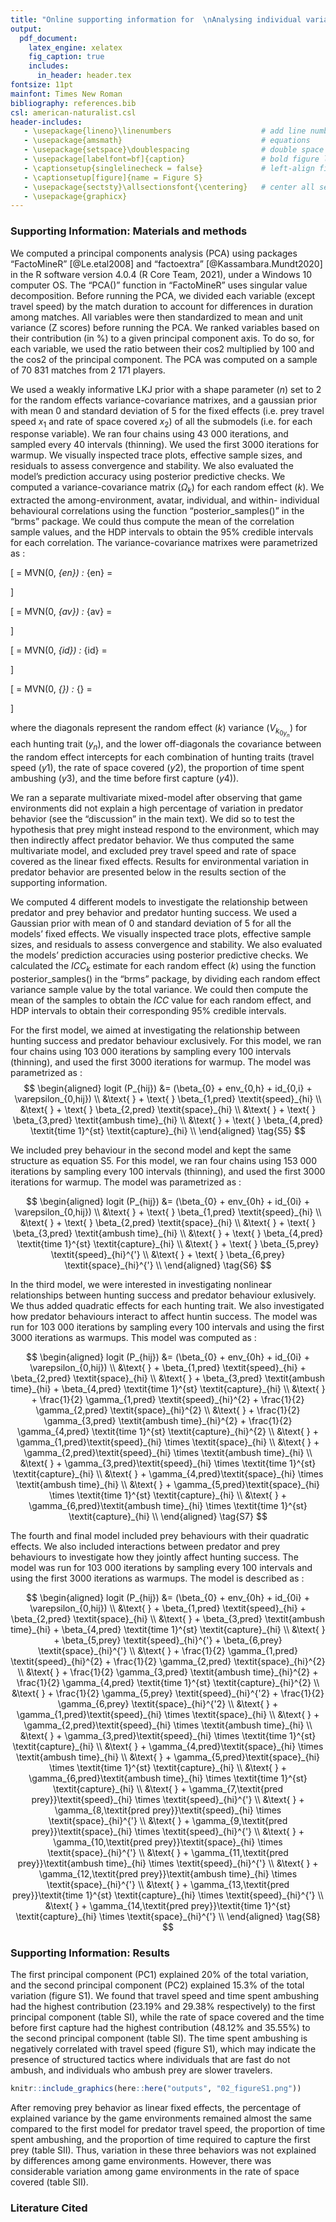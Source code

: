 ```yaml
---
title: "Online supporting information for  \nAnalysing individual variation in predator hunting mode and the effect of predator and prey behavior on hunting success using an online multiplayer videogame"
output: 
  pdf_document:
    latex_engine: xelatex
    fig_caption: true
    includes:  
      in_header: header.tex
fontsize: 11pt
mainfont: Times New Roman
bibliography: references.bib
csl: american-naturalist.csl
header-includes:
   - \usepackage{lineno}\linenumbers                    # add line number for the whole document
   - \usepackage{amsmath}                               # equations
   - \usepackage{setspace}\doublespacing                # double space the document
   - \usepackage[labelfont=bf]{caption}                 # bold figure label
   - \captionsetup{singlelinecheck = false}             # left-align figure label
   - \captionsetup[figure]{name = Figure S}
   - \usepackage{sectsty}\allsectionsfont{\centering}   # center all section headers (can safely ignore warning)
   - \usepackage{graphicx}
---
```


\newpage
### Supporting Information: Materials and methods {.unnumbered}

\begin{center}
\emph{Principal component analysis}
\end{center}

We computed a principal components analysis (PCA) using packages “FactoMineR” [@Le.etal2008] and “factoextra” [@Kassambara.Mundt2020] in the R software version 4.0.4 (R Core Team, 2021), under a Windows 10 computer OS. The "PCA()" function in “FactoMineR” uses singular value decomposition. Before running the PCA, we divided each variable (except travel speed) by the match duration to account for differences in duration among matches. All variables were then standardized to mean and unit variance (Z scores) before running the PCA. We ranked variables based on their contribution (in %) to a given principal component axis. To do so, for each variable, we used the ratio between their cos2 multiplied by 100 and the cos2 of the principal component. The PCA was computed on a sample of 70 831 matches from 2 171 players.

\begin{center}
\emph{Parametrization of the bayesian multivariate mixed-model}
\end{center}

We used a weakly informative LKJ prior with a shape parameter ($n$) set to 2 for the random effects variance-covariance matrixes, and a gaussian prior with mean 0 and standard deviation of 5 for the fixed effects (i.e. prey travel speed $x_1$ and rate of space covered $x_2$) of all the submodels (i.e. for each response variable). We ran four chains using 43 000 iterations, and sampled every 40 intervals (thinning). We used the first 3000 iterations for warmup. We visually inspected trace plots, effective sample sizes, and residuals to assess convergence and stability. We also evaluated the model's prediction accuracy using posterior predictive checks. We computed a variance-covariance matrix ($\Omega_{k}$) for each random effect ($k$). We extracted the among-environment, avatar, individual, and within- individual behavioural correlations using the function "posterior_samples()" in the "brms" package. We could thus compute the mean of the correlation sample values, and the HDP intervals to obtain the 95% credible intervals for each correlation. The variance-covariance matrixes were parametrized as :

\[
\begin{bmatrix}
en_{0y1,g} \\ 
en_{0y2,g} \\ 
en_{0y3,g} \\
en_{0y4,g}
\end{bmatrix}
= MVN(0, \Omega_{en}) : \text{where } \Omega_{en} = 
\begin{bmatrix}
V_{en_{0y1}} & & & \\
Cov_{en_{0y1}en_{0y2}} & V_{en_{0y2}} & & \\ 
Cov_{en_{0y1}en_{0y3}} & Cov_{en_{0y1}en_{0y4}} & V_{en_{0y3}} & \\
Cov_{en_{0y2}en_{0y3}} & Cov_{en_{0y2}en_{0y4}} & Cov_{en_{0y3}en_{0y4}} & V_{en_{0y4}}
\end{bmatrix}
\tag{S1}
\]

\[
\begin{bmatrix}
av_{0y1,h} \\ 
av_{0y2,h} \\ 
av_{0y3,h} \\
av_{0y4,h}
\end{bmatrix}
= MVN(0, \Omega_{av}) : \text{where } \Omega_{av} = 
\begin{bmatrix}
V_{av_{0y1}} & & & \\
Cov_{av_{0y1}av_{0y2}} & V_{av_{0y2}} & &\\ 
Cov_{av_{0y1}av_{0y3}} & Cov_{av_{0y1}av_{0y4}} & V_{av_{0y3}} & \\
Cov_{av_{0y2}av_{0y3}} & Cov_{av_{0y2}av_{0y4}} & Cov_{av_{0y3}av_{0y4}} & V_{av_{0y4}}
\end{bmatrix}
\tag{S2}
\]

\[
\begin{bmatrix}
id_{0y1,i} \\ 
id_{0y2,i} \\ 
id_{0y3,i} \\
id_{0y4,i}
\end{bmatrix}
= MVN(0, \Omega_{id}) : \text{where } \Omega_{id} = 
\begin{bmatrix}
V_{id_{0y1}} & & &  \\
Cov_{id_{0y1}id_{0y2}} & V_{id_{0y2}} & & \\
Cov_{id_{0y1}id_{0y3}} & Cov_{id_{0y1}id_{0y4}} & V_{id_{0y3}} & \\
Cov_{id_{0y2}id_{0y3}} & Cov_{id_{0y2}id_{0y4}} & Cov_{id_{0y3}id_{0y4}} & V_{id_{0y4}}
\end{bmatrix}
\tag{S3}
\]

\[
\begin{bmatrix}
\varepsilon_{0y1,ghij} \\ 
\varepsilon_{0y2,ghij} \\ 
\varepsilon_{0y3,ghij} \\
\varepsilon_{0y4,ghij}
\end{bmatrix}
= MVN(0, \Omega_{\varepsilon}) : \text{where } \Omega_{\varepsilon} = 
\begin{bmatrix}
V_{\varepsilon_{0y1}} & & & \\
Cov_{\varepsilon_{0y1}\varepsilon_{0y2}} & V_{\varepsilon_{0y2}} & & \\ 
Cov_{\varepsilon_{0y1}\varepsilon_{0y3}} & Cov_{\varepsilon_{0y1}\varepsilon_{0y4}} & V_{\varepsilon_{0y3}} & \\
Cov_{\varepsilon_{0y2}\varepsilon_{0y3}} & Cov_{\varepsilon_{0y2}\varepsilon_{0y4}} & Cov_{\varepsilon_{0y3}\varepsilon_{0y4}} & V_{\varepsilon_{0y4}}
\end{bmatrix}
\tag{S4}
\]

where the diagonals represent the random effect ($k$) variance ($V_{k_{0y_n}}$) for each hunting trait ($y_n$), and the lower off-diagonals the covariance between the random effect intercepts for each combination of hunting traits (travel speed ($y1$), the rate of space covered ($y2$), the proportion of time spent ambushing ($y3$), and the time before first capture ($y4$)).

We ran a separate multivariate mixed-model after observing that game environments did not explain a high percentage of variation in predator behavior (see the "discussion" in the main text). We did so to test the hypothesis that prey might instead respond to the environment, which may then indirectly affect predator behavior. We thus computed the same multivariate model, and excluded prey travel speed and rate of space covered as the linear fixed effects. Results for environmental variation in predator behavior are presented below in the results section of the supporting information.


\begin{center}
\emph{Parametrization of the Bayesian mixed-models for hunting success}
\end{center}

We computed 4 different models to investigate the relationship between predator and prey behavior and predator hunting success. We used a Gaussian prior with mean of 0 and standard deviation of 5 for all the models' fixed effects. We visually inspected trace plots, effective sample sizes, and residuals to assess convergence and stability. We also evaluated the models' prediction accuracies using posterior predictive checks. We calculated the $ICC_k$ estimate for each random effect ($k$) using the function posterior_samples() in the "brms" package, by dividing each random effect variance sample value by the total variance. We could then compute the mean of the samples to obtain the $ICC$ value for each random effect, and HDP intervals to obtain their corresponding 95% credible intervals.

For the first model, we aimed at investigating the relationship between hunting success and predator behaviour exclusively. For this model, we ran four chains using 103 000 iterations by sampling every 100 intervals (thinning), and used the first 3000 iterations for warmup. The model was parametrized as :
$$
\begin{aligned}
logit (P_{hij}) &= (\beta_{0} + env_{0,h} + id_{0,i} + \varepsilon_{0,hij}) \\
&\text{ } + \text{ } \beta_{1,pred} \textit{speed}_{hi} \\
&\text{ } + \text{ } \beta_{2,pred} \textit{space}_{hi} \\
&\text{ } + \text{ } \beta_{3,pred} \textit{ambush time}_{hi} \\
&\text{ } + \text{ } \beta_{4,pred} \textit{time 1}^{st} \textit{capture}_{hi} \\
\end{aligned}
\tag{S5}
$$

\newpage

We included prey behaviour in the second model and kept the same structure as equation S5. For this model, we ran four chains using 153 000 iterations by sampling every 100 intervals (thinning), and used the first 3000 iterations for warmup. The model was parametrized as :

$$
\begin{aligned}
logit (P_{hij}) &= (\beta_{0} + env_{0h} + id_{0i} + \varepsilon_{0,hij}) \\
&\text{ } + \text{ } \beta_{1,pred} \textit{speed}_{hi} \\
&\text{ } + \text{ } \beta_{2,pred} \textit{space}_{hi} \\
&\text{ } + \text{ } \beta_{3,pred} \textit{ambush time}_{hi} \\
&\text{ } + \text{ } \beta_{4,pred} \textit{time 1}^{st} \textit{capture}_{hi} \\
&\text{ } + \text{ } \beta_{5,prey} \textit{speed}_{hi}^{'} \\
&\text{ } + \text{ } \beta_{6,prey} \textit{space}_{hi}^{'} \\
\end{aligned}
\tag{S6}
$$

\newpage

In the third model, we were interested in investigating nonlinear relationships between hunting success and predator behaviour exlusively. We thus added quadratic effects for each hunting trait. We also investigated how predator behaviours interact to affect huntin success. The model was run for 103 000 iterations by sampling every 100 intervals and using the first 3000 iterations as warmups. This model was computed as :

$$
\begin{aligned}
logit (P_{hij}) &= (\beta_{0} + env_{0h} + id_{0i} + \varepsilon_{0,hij}) \\
&\text{ } + \beta_{1,pred} \textit{speed}_{hi} + \beta_{2,pred} \textit{space}_{hi} \\
&\text{ } + \beta_{3,pred} \textit{ambush time}_{hi} + \beta_{4,pred} \textit{time 1}^{st} \textit{capture}_{hi} \\
&\text{ } + \frac{1}{2} \gamma_{1,pred} \textit{speed}_{hi}^{2} + \frac{1}{2} \gamma_{2,pred} \textit{space}_{hi}^{2} \\
&\text{ } + \frac{1}{2} \gamma_{3,pred} \textit{ambush time}_{hi}^{2} + \frac{1}{2} \gamma_{4,pred} \textit{time 1}^{st} \textit{capture}_{hi}^{2} \\
&\text{ } + \gamma_{1,pred}\textit{speed}_{hi} \times \textit{space}_{hi} \\
&\text{ } + \gamma_{2,pred}\textit{speed}_{hi} \times \textit{ambush time}_{hi} \\ 
&\text{ } + \gamma_{3,pred}\textit{speed}_{hi} \times \textit{time 1}^{st} \textit{capture}_{hi} \\
&\text{ } + \gamma_{4,pred}\textit{space}_{hi} \times \textit{ambush time}_{hi} \\
&\text{ } + \gamma_{5,pred}\textit{space}_{hi} \times \textit{time 1}^{st} \textit{capture}_{hi} \\
&\text{ } + \gamma_{6,pred}\textit{ambush time}_{hi} \times \textit{time 1}^{st} \textit{capture}_{hi} \\
\end{aligned}
\tag{S7}
$$

\newpage

The fourth and final model included prey behaviours with their quadratic effects. We also included interactions between predator and prey behaviours to investigate how they jointly affect hunting success. The model was run for 103 000 iterations by sampling every 100 intervals and using the first 3000 iterations as warmups. The model is described as :

$$
\begin{aligned}
logit (P_{hij}) &= (\beta_{0} + env_{0h} + id_{0i} + \varepsilon_{0,hij}) \\
&\text{ } + \beta_{1,pred} \textit{speed}_{hi} + \beta_{2,pred} \textit{space}_{hi} \\
&\text{ } + \beta_{3,pred} \textit{ambush time}_{hi} + \beta_{4,pred} \textit{time 1}^{st} \textit{capture}_{hi} \\
&\text{ } + \beta_{5,prey} \textit{speed}_{hi}^{'} + \beta_{6,prey} \textit{space}_{hi}^{'} \\
&\text{ } + \frac{1}{2} \gamma_{1,pred} \textit{speed}_{hi}^{2} + \frac{1}{2} \gamma_{2,pred} \textit{space}_{hi}^{2} \\
&\text{ } + \frac{1}{2} \gamma_{3,pred} \textit{ambush time}_{hi}^{2} + \frac{1}{2} \gamma_{4,pred} \textit{time 1}^{st} \textit{capture}_{hi}^{2} \\
&\text{ } + \frac{1}{2} \gamma_{5,prey} \textit{speed}_{hi}^{'2} + \frac{1}{2} \gamma_{6,prey} \textit{space}_{hi}^{'2} \\
&\text{ } + \gamma_{1,pred}\textit{speed}_{hi} \times \textit{space}_{hi} \\
&\text{ } + \gamma_{2,pred}\textit{speed}_{hi} \times \textit{ambush time}_{hi} \\ 
&\text{ } + \gamma_{3,pred}\textit{speed}_{hi} \times \textit{time 1}^{st} \textit{capture}_{hi} \\
&\text{ } + \gamma_{4,pred}\textit{space}_{hi} \times \textit{ambush time}_{hi} \\
&\text{ } + \gamma_{5,pred}\textit{space}_{hi} \times \textit{time 1}^{st} \textit{capture}_{hi} \\
&\text{ } + \gamma_{6,pred}\textit{ambush time}_{hi} \times \textit{time 1}^{st} \textit{capture}_{hi} \\
&\text{ } + \gamma_{7,\textit{pred prey}}\textit{speed}_{hi} \times \textit{speed}_{hi}^{'} \\
&\text{ } + \gamma_{8,\textit{pred prey}}\textit{speed}_{hi} \times \textit{space}_{hi}^{'} \\
&\text{ } + \gamma_{9,\textit{pred prey}}\textit{space}_{hi} \times \textit{speed}_{hi}^{'} \\
&\text{ } + \gamma_{10,\textit{pred prey}}\textit{space}_{hi} \times \textit{space}_{hi}^{'} \\
&\text{ } + \gamma_{11,\textit{pred prey}}\textit{ambush time}_{hi} \times \textit{speed}_{hi}^{'} \\
&\text{ } + \gamma_{12,\textit{pred prey}}\textit{ambush time}_{hi} \times \textit{space}_{hi}^{'} \\
&\text{ } + \gamma_{13,\textit{pred prey}}\textit{time 1}^{st} \textit{capture}_{hi} \times \textit{speed}_{hi}^{'} \\
&\text{ } + \gamma_{14,\textit{pred prey}}\textit{time 1}^{st} \textit{capture}_{hi} \times \textit{space}_{hi}^{'} \\
\end{aligned}
\tag{S8}
$$
\newpage

### Supporting Information: Results

\begin{center}
\emph{Principal component analysis}
\end{center}

The first principal component (PC1) explained 20% of the total variation, and the second principal component (PC2) explained 15.3% of the total variation (figure S1). We found that travel speed and time spent ambushing had the highest contribution (23.19% and 29.38% respectively) to the first principal component (table SI), while the rate of space covered and the time before first capture had the highest contribution (48.12% and 35.55%) to the second principal component (table SI). The time spent ambushing is negatively correlated with travel speed (figure S1), which may indicate the presence of structured tactics where individuals that are fast do not ambush, and individuals who ambush prey are slower travelers.

```r
knitr::include_graphics(here::here("outputs", "02_figureS1.png"))
```

\newpage

\begin{figure}
\centering
\caption*{\textbf{Table SI:} Principal component loadings for all the predator behavioural traits.}
\includegraphics[width = \linewidth]{tableS1.png}
\end{figure}

\newpage

\begin{center}
\emph{Differences among environments in predator behavior without the effect of prey}
\end{center}

After removing prey behavior as linear fixed effects, the percentage of explained variance by the game environments remained almost the same compared to the first model for predator travel speed, the proportion of time spent ambushing, and the proportion of time required to capture the first prey (table SII). Thus, variation in these three behaviors was not explained by differences among game environments. However, there was considerable variation among game environments in the rate of space covered (table SII).

\vspace{12pt}

\begin{figure}
\centering
\caption*{\textbf{Table SII:} ICC estimates for the multivariate model without prey fixed effects.}
\includegraphics[width = \linewidth]{tableS2.png}
\end{figure}

\newpage

### Literature Cited

<div id="refs"></div>